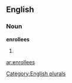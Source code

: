 ==English==

===Noun===
'''enrollees'''

# {{plural of|[[enrollee]]}}

[[Category:English plurals]]

[[ar:enrollees]]